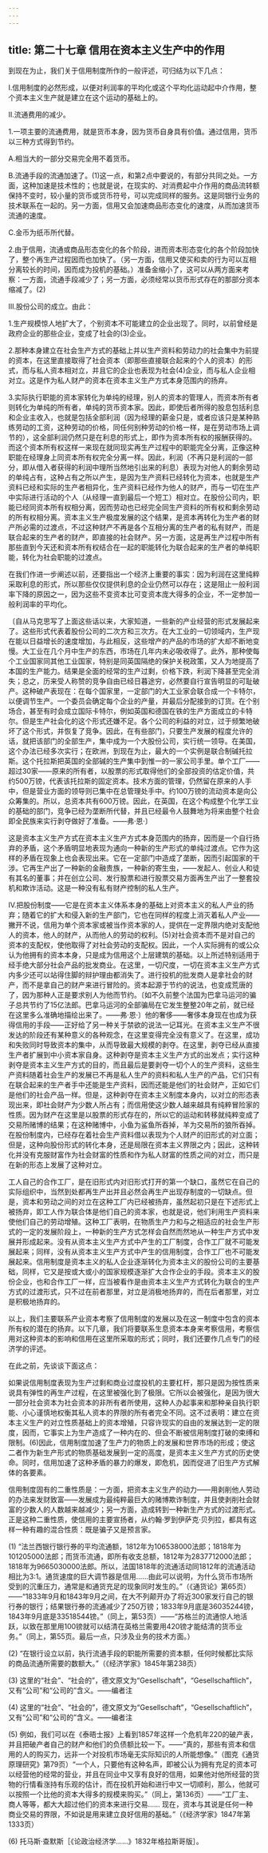 ```yaml
---
---
---
```

title: 第二十七章 信用在资本主义生产中的作用
---



到现在为止，我们关于信用制度所作的一般评述，可归结为以下几点：

Ⅰ.信用制度的必然形成，以便对利润率的平均化或这个平均化运动起中介作用，整个资本主义生产就是建立在这个运动的基础上的。

Ⅱ.流通费用的减少。

1.一项主要的流通费用，就是货币本身，因为货币自身具有价值。通过信用，货币以三种方式得到节约。

A.相当大的一部分交易完全用不着货币。

B.流通手段的流通加速了。(1)这一点，和第2点中要说的，有部分共同之处。一方面，这种加速是技术性的；也就是说，在现实的、对消费起中介作用的商品流转额保持不变时，较小量的货币或货币符号，可以完成同样的服务。这是同银行业务的技术联系在一起的。另一方面，信用又会加速商品形态变化的速度，从而加速货币流通的速度。

C.金币为纸币所代替。

2.由于信用，流通或商品形态变化的各个阶段，进而资本形态变化的各个阶段加快了，整个再生产过程因而也加快了。（另一方面，信用又使买和卖的行为可以互相分离较长的时间，因而成为投机的基础。）准备金缩小了，这可以从两方面来考察：一方面，流通手段减少了；另一方面，必须经常以货币形式存在的那部分资本缩减了。(2)

Ⅲ.股份公司的成立。由此：

1.生产规模惊人地扩大了，个别资本不可能建立的企业出现了。同时，以前曾经是政府企业的那些企业，变成了社会的(3)企业。

2.那种本身建立在社会生产方式的基础上并以生产资料和劳动力的社会集中为前提的资本，在这里直接取得了社会资本（即那些直接联合起来的个人的资本）的形式，而与私人资本相对立，并且它的企业也表现为社会(4)企业，而与私人企业相对立。这是作为私人财产的资本在资本主义生产方式本身范围内的扬弃。

3.实际执行职能的资本家转化为单纯的经理，别人的资本的管理人，而资本所有者则转化为单纯的所有者，单纯的货币资本家。因此，即使后者所得的股息包括利息和企业主收入，也就是包括全部利润（因为经理的薪金只是，或者应该只是某种熟练劳动的工资，这种劳动的价格，同任何别种劳动的价格一样，是在劳动市场上调节的），这全部利润仍然只是在利息的形式上，即作为资本所有权的报酬获得的。而这个资本所有权这样一来现在就同现实再生产过程中的职能完全分离，正像这种职能在经理身上同资本所有权完全分离一样。因此，利润（不再只是利润的一部分，即从借入者获得的利润中理所当然地引出来的利息）表现为对他人的剩余劳动的单纯占有，这种占有之所以产生，是因为生产资料已经转化为资本，也就是生产资料已经和实际的生产者相异化，生产资料已经作为他人的财产，而与一切在生产中实际进行活动的个人（从经理一直到最后一个短工）相对立。在股份公司内，职能已经同资本所有权相分离，因而劳动也已经完全同生产资料的所有权和剩余劳动的所有权相分离。资本主义生产极度发展的这个结果，是资本再转化为生产者的财产所必需的过渡点，不过这种财产不再是各个互相分离的生产者的私有财产，而是联合起来的生产者的财产，即直接的社会财产。另一方面，这是再生产过程中所有那些直到今天还和资本所有权结合在一起的职能转化为联合起来的生产者的单纯职能，转化为社会职能的过渡点。

在我们作进一步阐述以前，还要指出一个经济上重要的事实：因为利润在这里纯粹采取利息的形式，所以那些仅仅提供利息的企业仍然可以存在；这是阻止一般利润率下降的原因之一，因为这些不变资本比可变资本庞大得多的企业，不一定参加一般利润率的平均化。

〔自从马克思写了上面这些话以来，大家知道，一些新的产业经营的形式发展起来了。这些形式代表着股份公司的二次方和三次方。在大工业的一切领域内，生产现在能以日益增长的速度增加，与此相反，这些增产的产品的市场的扩大却不断地变慢。大工业在几个月中生产的东西，市场在几年内未必吸收得了。此外，那种使每个工业国家同其他工业国家，特别是同英国隔绝的保护关税政策，又人为地提高了本国的生产能力。结果是全面的经常的生产过剩，价格下跌，利润下降甚至完全消失；总之，历来受人称赞的竞争自由已经日暮途穷，必然要自行宣告明显的可耻破产。这种破产表现在：在每个国家里，一定部门的大工业家会联合成一个卡特尔，以便调节生产。一个委员会确定每个企业的产量，并最后分配接到的订货。在个别场合，甚至有时会成立国际卡特尔，例如英国和德国在铁的生产方面成立的卡特尔。但是生产社会化的这个形式还嫌不足。各个公司的利益的对立，过于频繁地破坏了这个形式，并恢复了竞争。因此，在有些部门，只要生产发展的程度允许的话，就把该部门的全部生产，集中成为一个大股份公司，实行统一领导。在美国，这个办法已经多次实行；在欧洲，到现在为止，最大的一个实例是联合制碱托拉斯。这个托拉斯把英国的全部碱的生产集中到惟一的一家公司手里。单个工厂——超过30家——原来的所有者，以股票的形式取得他们的全部投资的估定价值，共约500万镑，代表该托拉斯的固定资本。技术方面的管理，仍然留在原来的人手中，但是营业方面的领导则已集中在总管理处手中。约100万镑的流动资本是向公众筹集的。所以，总资本共有600万镑。因此，在英国，在这个构成整个化学工业的基础的部门，竞争已经为垄断所代替，并且已经最令人鼓舞地为将来由整个社会即全民族来实行剥夺做好了准备。——弗·恩·〕

这是资本主义生产方式在资本主义生产方式本身范围内的扬弃，因而是一个自行扬弃的矛盾，这个矛盾明显地表现为通向一种新的生产形式的单纯过渡点。它作为这样的矛盾在现象上也会表现出来。它在一定部门中造成了垄断，因而引起国家的干涉。它再生产出了一种新的金融贵族，一种新的寄生虫，——发起人、创业人和徒有其名的董事；并在创立公司、发行股票和进行股票交易方面再生产出了一整套投机和欺诈活动。这是一种没有私有财产控制的私人生产。

Ⅳ.把股份制度——它是在资本主义体系本身的基础上对资本主义的私人产业的扬弃；随着它的扩大和侵入新的生产部门，它也在同样的程度上消灭着私人产业——撇开不说，信用为单个资本家或被当作资本家的人，提供在一定界限内绝对支配他人的资本，他人的财产，从而他人的劳动的权利。(5)对社会资本而不是对自己的资本的支配权，使他取得了对社会劳动的支配权。因此，一个人实际拥有的或公众认为他拥有的资本本身，只是成为信用这个上层建筑的基础。以上所述特别适用于经手绝大部分社会产品的批发商业。在这里，一切尺度，一切在资本主义生产方式内多少还可以站得住脚的辩护理由都消失了。进行投机的批发商人是拿社会的财产，而不是拿自己的财产来进行冒险的。资本起源于节约的说法，也变成荒唐的了，因为那种人正是要求别人为他而节约。〔如不久前整个法国为巴拿马运河的骗子总共节约了15亿法郎。巴拿马运河的全部骗局在它发生整整20年之前，就已经在这里多么准确地描绘出来了。——弗·恩·〕他的奢侈——奢侈本身现在也成为获得信用的手段——正好给了另一种关于禁欲的说法一记耳光。在资本主义生产不很发达的阶段还有某种意义的各种观念，在这里变得完全没有意义了。在这里，成功和失败同时导致资本的集中，从而导致最大规模的剥夺。在这里，剥夺已经从直接生产者扩展到中小资本家自身。这种剥夺是资本主义生产方式的出发点；实行这种剥夺是资本主义生产方式的目的，而且最后是要剥夺一切个人的生产资料，这些生产资料随着社会生产的发展已不再是私人生产的资料和私人生产的产品，它们只有在联合起来的生产者手中还能是生产资料，因而还能是他们的社会财产，正如它们是他们的社会产品一样。但是，这种剥夺在资本主义制度本身内，以对立的形态表现出来，即社会财产为少数人所占有；而信用使这少数人越来越具有纯粹冒险家的性质。因为财产在这里是以股票的形式存在的，所以它的运动和转移就纯粹变成了交易所赌博的结果；在这种赌博中，小鱼为鲨鱼所吞掉，羊为交易所的狼所吞掉。在股份制度内，已经存在着社会生产资料借以表现为个人财产的旧形式的对立面；但是，这种向股份形式的转化本身，还是局限在资本主义界限之内；因此，这种转化并没有克服财富作为社会财富的性质和作为私人财富的性质之间的对立，而只是在新的形态上发展了这种对立。

工人自己的合作工厂，是在旧形式内对旧形式打开的第一个缺口，虽然它在自己的实际组织中，当然到处都再生产出并且必然会再生产出现存制度的一切缺点。但是，资本和劳动之间的对立在这种工厂内已经被扬弃，虽然起初只是在下述形式上被扬弃，即工人作为联合体是他们自己的资本家，也就是说，他们利用生产资料来使他们自己的劳动增殖。这种工厂表明，在物质生产力和与之相适应的社会生产形式的一定的发展阶段上，一种新的生产方式怎样会自然而然地从一种生产方式中发展并形成起来。没有从资本主义生产方式中产生的工厂制度，合作工厂就不可能发展起来；同样，没有从资本主义生产方式中产生的信用制度，合作工厂也不可能发展起来。信用制度是资本主义的私人企业逐渐转化为资本主义的股份公司的主要基础，同样，它又是按或大或小的国家规模逐渐扩大合作企业的手段。资本主义的股份企业，也和合作工厂一样，应当被看作是由资本主义生产方式转化为联合的生产方式的过渡形式，只不过在前者那里，对立是消极地扬弃的，而在后者那里，对立是积极地扬弃的。

以上，我们主要联系产业资本考察了信用制度的发展以及在这一制度中包含的资本所有权的潜在的扬弃。以下几章，我们将要联系生息资本本身来考察信用，考察信用对这种资本的影响和信用在这里所采取的形式；同时，我们还要作几点专门的经济学的评述。

在此之前，先谈谈下面这点：

如果说信用制度表现为生产过剩和商业过度投机的主要杠杆，那只是因为按性质来说具有弹性的再生产过程，在这里被强化到了极限。它所以会被强化，是因为很大一部分社会资本为社会资本的非所有者所使用，这种人办起事来和那种亲自执行职能、小心谨慎地权衡其私人资本的界限的所有者完全不同。这不过表明：建立在资本主义生产的对立性质基础上的资本增殖，只容许现实的自由的发展达到一定的限度，因而，它事实上为生产造成了一种内在的、但会不断被信用制度打破的束缚和限制。(6)因此，信用制度加速了生产力的物质上的发展和世界市场的形成；使这二者作为新生产形式的物质基础发展到一定的高度，是资本主义生产方式的历史使命。同时，信用加速了这种矛盾的暴力的爆发，即危机，因而促进了旧生产方式解体的各要素。

信用制度固有的二重性质是：一方面，把资本主义生产的动力——用剥削他人劳动的办法来发财致富——发展成为最纯粹最巨大的赌博欺诈制度，并且使剥削社会财富的少数人的人数越来越减少；另一方面，造成转到一种新生产方式的过渡形式。正是这种二重性质，使信用的主要宣扬者，从约翰·罗到伊萨克·贝列拉，都具有这样一种有趣的混合性质：既是骗子又是预言家。

(1) “法兰西银行银行券的平均流通额，1812年为106538000法郎；1818年为101205000法郎；而货币流通，即所有收支总额，1812年为2837712000法郎；1818年为9665030000法郎。所以，法国1818年的流通活动同1812年的流通活动相比为3∶1。通货速度的巨大调节器是信用……由此可以说明，为什么货币市场所受到的沉重压力，通常是和通货充足的现象同时发生的。”（《通货论》第65页）——“1833年9月和1843年9月之间，在大不列颠开办了将近300家发行自己的银行券的银行；结果银行券的流通减少了250万镑；1833年9月底是36035244镑，1843年9月底是33518544镑。”（同上，第53页）——“苏格兰的流通惊人地活跃，以致在那里用100镑就可以结清在英格兰需要用420镑才能结清的货币业务。”（同上，第55页。最后一点，只涉及业务的技术方面。）

(2) “在银行设立以前，执行流通手段的职能所需要的资本额，任何时候都比实际的商品流通所需要的数额大。”（《经济学家》1845年第238页）

(3) 这里的“社会”、“社会的”，德文原文为“Gesellschaft”，“Gesellschaftlich”，又有“公司”和“公司的”含义。——编者注

(4) 这里的“社会”、“社会的”，德文原文为“Gesellschaft”，“Gesellschaftlich”，又有“公司”和“公司的”含义。——编者注

(5) 例如，我们可以在《泰晤士报》上看到1857年这样一个危机年220的破产表，并且把破产者自己的财产和他们的负债额比较一下。——“真的，那些有资本和信用的人的购买力，远非一个对投机市场毫无实际知识的人所能想像。”（图克《通货原理研究》第79页）“一个人，只要他有这种名声，即被公认为拥有充足的资本可以经营他的经常的营业，并且在同业中又享有良好的信用，如果他对他所经营的货物的行情看涨持有乐观的估计，而在投机开始和进行中又一切顺利，那么，他就可以按照一个比他的资本大得多的规模来购买。”（同上，第136页）——“工厂主、商人等等，都大大超过他们的资本来进行交易…… 现在，资本与其说是任何一种商业交易的界限，不如说是用来建立良好信用的基础。”（《经济学家》1847年第1333页）

(6) 托马斯·查默斯［《论政治经济学……》1832年格拉斯哥版］。
